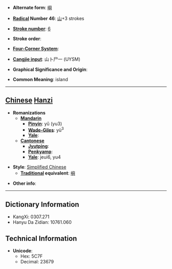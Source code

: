* '''Alternate form''': [[嶼]]

* '''[[Wiktionary:Chinese radical index| Radical]] Number 46''': [[Wiktionary:Chinese radical index 山|山]]+3 strokes

* '''[[Wiktionary:Chinese total strokes index|Stroke number]]''': [[Wiktionary:Chinese total strokes index 6|6]]

* '''Stroke order''': 

* '''[[Wiktionary:Chinese four corner index|Four-Corner System]]''': 

* '''[[Wiktionary:Chinese Cangjie index|Cangjie input]]''': 山卜尸一 (UYSM)

* '''Graphical Significance and Origin''': 

* '''Common Meaning''': island

----

== [[Chinese]] [[Hanzi]] ==

* '''Romanizations'''
** '''[[Mandarin]]'''
*** '''[[Pinyin]]''': yǔ (yu3)
*** '''[[Wade-Giles]]''': yü<sup>3</sup>
*** '''[[Yale]]''': 
** '''[[Cantonese]]'''
*** '''[[Jyutping]]''':
*** '''[[Penkyamp]]''': 
*** '''[[Yale]]''': jeui6, yu4

* '''Style''': [[Simplified Chinese]] 
** '''[[Traditional Chinese|Traditional]] equivalent''': [[嶼]]

* '''Other info''': 

----

== Dictionary Information ==

* KangXi: 0307.271
* Hanyu Da Zidian: 10761.060

== Technical Information ==

* '''Unicode''':
** Hex: 5C7F
** Decimal: 23679